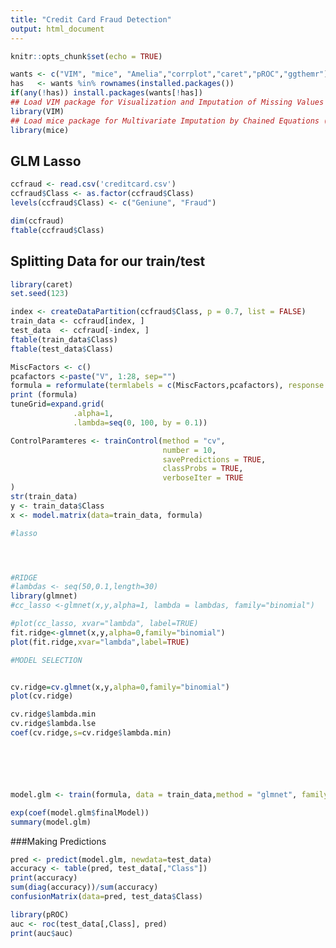 ```yaml
---
title: "Credit Card Fraud Detection"
output: html_document
---
```


```r
knitr::opts_chunk$set(echo = TRUE)

wants <- c("VIM", "mice", "Amelia","corrplot","caret","pROC","ggthemr")
has   <- wants %in% rownames(installed.packages())
if(any(!has)) install.packages(wants[!has])
## Load VIM package for Visualization and Imputation of Missing Values
library(VIM)
## Load mice package for Multivariate Imputation by Chained Equations (MICE)
library(mice)
```

## GLM Lasso

```r
ccfraud <- read.csv('creditcard.csv')
ccfraud$Class <- as.factor(ccfraud$Class)
levels(ccfraud$Class) <- c("Geniune", "Fraud")

dim(ccfraud)
ftable(ccfraud$Class)

```

## Splitting Data for our train/test
```r
library(caret)
set.seed(123)

index <- createDataPartition(ccfraud$Class, p = 0.7, list = FALSE)
train_data <- ccfraud[index, ]
test_data  <- ccfraud[-index, ]
ftable(train_data$Class)
ftable(test_data$Class)

```
```r
MiscFactors <- c()
pcafactors <-paste("V", 1:28, sep="")
formula = reformulate(termlabels = c(MiscFactors,pcafactors), response = 'Class')
print (formula)
tuneGrid=expand.grid(
              .alpha=1,
              .lambda=seq(0, 100, by = 0.1))

ControlParamteres <- trainControl(method = "cv",
                                  number = 10,
                                  savePredictions = TRUE,
                                  classProbs = TRUE,
                                  verboseIter = TRUE
)
str(train_data)
y <- train_data$Class
x <- model.matrix(data=train_data, formula)

#lasso




#RIDGE
#lambdas <- seq(50,0.1,length=30)
library(glmnet)
#cc_lasso <-glmnet(x,y,alpha=1, lambda = lambdas, family="binomial")

#plot(cc_lasso, xvar="lambda", label=TRUE)
fit.ridge<-glmnet(x,y,alpha=0,family="binomial")
plot(fit.ridge,xvar="lambda",label=TRUE)

#MODEL SELECTION


cv.ridge=cv.glmnet(x,y,alpha=0,family="binomial")
plot(cv.ridge)

cv.ridge$lambda.min
cv.ridge$lambda.lse
coef(cv.ridge,s=cv.ridge$lambda.min)






model.glm <- train(formula, data = train_data,method = "glmnet", family="binomial", metric="F",  trControl = ControlParamteres, tuneGrid=tuneGrid)

exp(coef(model.glm$finalModel))
summary(model.glm)

```


###Making Predictions
```r

pred <- predict(model.glm, newdata=test_data)
accuracy <- table(pred, test_data[,"Class"])
print(accuracy)
sum(diag(accuracy))/sum(accuracy)
confusionMatrix(data=pred, test_data$Class)

library(pROC)
auc <- roc(test_data[,Class], pred)
print(auc$auc)

```



